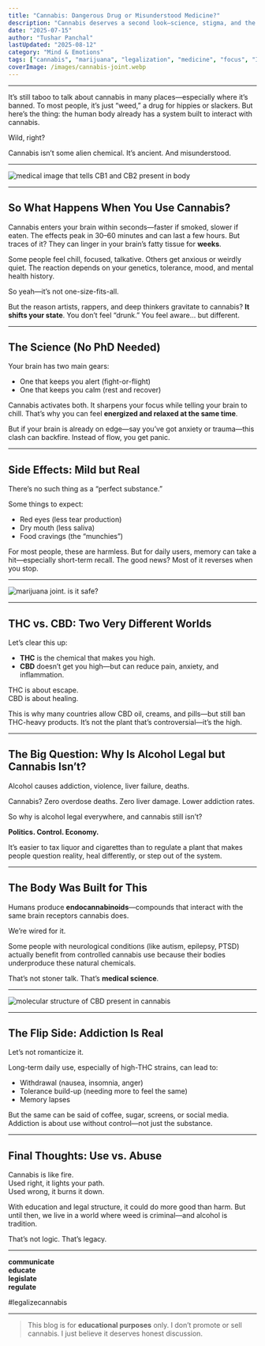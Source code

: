 ```yaml
---
title: "Cannabis: Dangerous Drug or Misunderstood Medicine?"
description: "Cannabis deserves a second look—science, stigma, and the truth behind the high."
date: "2025-07-15"
author: "Tushar Panchal"
lastUpdated: "2025-08-12"
category: "Mind & Emotions"
tags: ["cannabis", "marijuana", "legalization", "medicine", "focus", "India", "Gen Z", "joint", "health"]
coverImage: /images/cannabis-joint.webp
---
```



---

It’s still taboo to talk about cannabis in many places—especially where it’s banned. To most people, it’s just “weed,” a drug for hippies or slackers. But here’s the thing: the human body already has a system built to interact with cannabis.

Wild, right?

Cannabis isn’t some alien chemical. It’s ancient. And misunderstood.

---

<Image
  src="/images/cannabinoids_receptors.webp"
  alt="medical image that tells CB1 and CB2 present in body"
  width={800}
  height={400}
  className="rounded-xl mx-auto my-6 shadow-lg"
/>

---

## So What Happens When You Use Cannabis?

Cannabis enters your brain within seconds—faster if smoked, slower if eaten. The effects peak in 30–60 minutes and can last a few hours. But traces of it? They can linger in your brain’s fatty tissue for **weeks**.

Some people feel chill, focused, talkative. Others get anxious or weirdly quiet. The reaction depends on your genetics, tolerance, mood, and mental health history.

So yeah—it’s not one-size-fits-all.

But the reason artists, rappers, and deep thinkers gravitate to cannabis? **It shifts your state**. You don’t feel “drunk.” You feel aware… but different.

---

## The Science (No PhD Needed)

Your brain has two main gears:

- One that keeps you alert (fight-or-flight)
- One that keeps you calm (rest and recover)

Cannabis activates both. It sharpens your focus while telling your brain to chill. That’s why you can feel **energized and relaxed at the same time**.

But if your brain is already on edge—say you’ve got anxiety or trauma—this clash can backfire. Instead of flow, you get panic.

---

## Side Effects: Mild but Real

There’s no such thing as a “perfect substance.”

Some things to expect:

- Red eyes (less tear production)
- Dry mouth (less saliva)
- Food cravings (the “munchies”)

For most people, these are harmless. But for daily users, memory can take a hit—especially short-term recall. The good news? Most of it reverses when you stop.

---

<Image
  src="/images/cannabis.webp"
  alt="marijuana joint. is it safe?"
  width={800}
  height={400}
  className="rounded-xl mx-auto my-6 shadow-lg"
/>

---

## THC vs. CBD: Two Very Different Worlds

Let’s clear this up:

- **THC** is the chemical that makes you high.
- **CBD** doesn’t get you high—but can reduce pain, anxiety, and inflammation.

THC is about escape.  
CBD is about healing.

This is why many countries allow CBD oil, creams, and pills—but still ban THC-heavy products. It’s not the plant that’s controversial—it’s the high.

---

## The Big Question: Why Is Alcohol Legal but Cannabis Isn’t?

Alcohol causes addiction, violence, liver failure, deaths.

Cannabis? Zero overdose deaths. Zero liver damage. Lower addiction rates.

So why is alcohol legal everywhere, and cannabis still isn’t?

**Politics. Control. Economy.**

It’s easier to tax liquor and cigarettes than to regulate a plant that makes people question reality, heal differently, or step out of the system.

---

## The Body Was Built for This

Humans produce **endocannabinoids**—compounds that interact with the same brain receptors cannabis does.

We’re wired for it.

Some people with neurological conditions (like autism, epilepsy, PTSD) actually benefit from controlled cannabis use because their bodies underproduce these natural chemicals.

That’s not stoner talk. That’s **medical science**.

---

<Image
  src="/images/CBD-1.webp"
  alt="molecular structure of CBD present in cannabis"
  width={800}
  height={400}
  className="rounded-xl mx-auto my-6 shadow-lg"
/>

---

## The Flip Side: Addiction Is Real

Let’s not romanticize it.

Long-term daily use, especially of high-THC strains, can lead to:

- Withdrawal (nausea, insomnia, anger)
- Tolerance build-up (needing more to feel the same)
- Memory lapses

But the same can be said of coffee, sugar, screens, or social media. Addiction is about use without control—not just the substance.

---

## Final Thoughts: Use vs. Abuse

Cannabis is like fire.  
Used right, it lights your path.  
Used wrong, it burns it down.

With education and legal structure, it could do more good than harm. But until then, we live in a world where weed is criminal—and alcohol is tradition.

That’s not logic. That’s legacy.

---

**communicate**  
**educate**  
**legislate**  
**regulate**

#legalizecannabis

---

> This blog is for **educational purposes** only. I don’t promote or sell cannabis. I just believe it deserves honest discussion.

